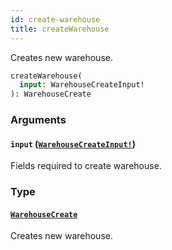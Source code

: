 ```yaml
---
id: create-warehouse
title: createWarehouse
---
```


Creates new warehouse.

```graphql
createWarehouse(
  input: WarehouseCreateInput!
): WarehouseCreate

```

### Arguments

#### `input` ([`WarehouseCreateInput!`](/developer/api-reference/inputs/warehouse-create-input.mdx))

Fields required to create warehouse.

### Type

#### [`WarehouseCreate`](/developer/api-reference/objects/warehouse-create.mdx)

Creates new warehouse.
